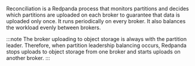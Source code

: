 Reconciliation is a Redpanda process that monitors partitions and decides which partitions are uploaded on each broker to guarantee that data is uploaded only once. It runs periodically on every broker. It also balances the workload evenly between brokers. 

:::note
The broker uploading to object storage is always with the partition leader. Therefore, when partition leadership balancing occurs, Redpanda stops uploads to object storage from one broker and starts uploads on another broker.
:::
